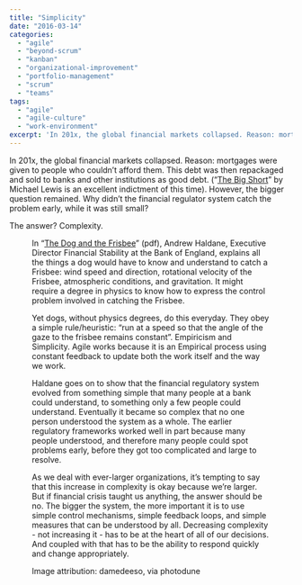 ```yaml
---
title: "Simplicity"
date: "2016-03-14"
categories: 
  - "agile"
  - "beyond-scrum"
  - "kanban"
  - "organizational-improvement"
  - "portfolio-management"
  - "scrum"
  - "teams"
tags: 
  - "agile"
  - "agile-culture"
  - "work-environment"
excerpt: 'In 201x, the global financial markets collapsed. Reason: mortgages were given to people'
---
```




In 201x, the global financial markets collapsed. Reason: mortgages were given to people who couldn’t afford them. This debt was then repackaged and sold to banks and other institutions as good debt. (“[The Big Short](external:https://www.amazon.ca/The-Big-Short-Doomsday-Machine/dp/0393072231/&tag=notesfromatoo-20)” by Michael Lewis is an excellent indictment of this time). However, the bigger question remained. Why didn’t the financial regulator system catch the problem early, while it was still small?

The answer? Complexity.

<Figure
  src={Photodune12493274DogAndOwnerPlayingXs}
  alt="Dog and frisbee - Image attribute - Photodune"
  caption="Dog and frisbee - Image attribute - Photodune"
/>


In “[The Dog and the Frisbee](external:https://www.bis.org/review/r120905a.pdf)” (pdf), Andrew Haldane, Executive Director Financial Stability at the Bank of England, explains all the things a dog would have to know and understand to catch a Frisbee: wind speed and direction, rotational velocity of the Frisbee, atmospheric conditions, and gravitation. It might require a degree in physics to know how to express the control problem involved in catching the Frisbee.

Yet dogs, without physics degrees, do this everyday. They obey a simple rule/heuristic: “run at a speed so that the angle of the gaze to the frisbee remains constant”. Empiricism and Simplicity. Agile works because it is an Empirical process using constant feedback to update both the work itself and the way we work.

Haldane goes on to show that the financial regulatory system evolved from something simple that many people at a bank could understand, to something only a few people could understand. Eventually it became so complex that no one person understood the system as a whole. The earlier regulatory frameworks worked well in part because many people understood, and therefore many people could spot problems early, before they got too complicated and large to resolve.

As we deal with ever-larger organizations, it’s tempting to say that this increase in complexity is okay because we’re larger. But if financial crisis taught us anything, the answer should be no. The bigger the system, the more important it is to use simple control mechanisms, simple feedback loops, and simple measures that can be understood by all. Decreasing complexity - not increasing it - has to be at the heart of all of our decisions. And coupled with that has to be the ability to respond quickly and change appropriately.

Image attribution: damedeeso, via photodune
